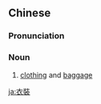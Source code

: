 {{also|衣装}}
==Chinese==
{{zh-forms|s=衣装}}

===Pronunciation===
{{zh-pron
|m=yīzhuāng
|cat=n
}}

===Noun===
{{zh-noun}}

# {{lb|zh|literary}} [[clothing]] and [[baggage]]

[[ja:衣裝]]